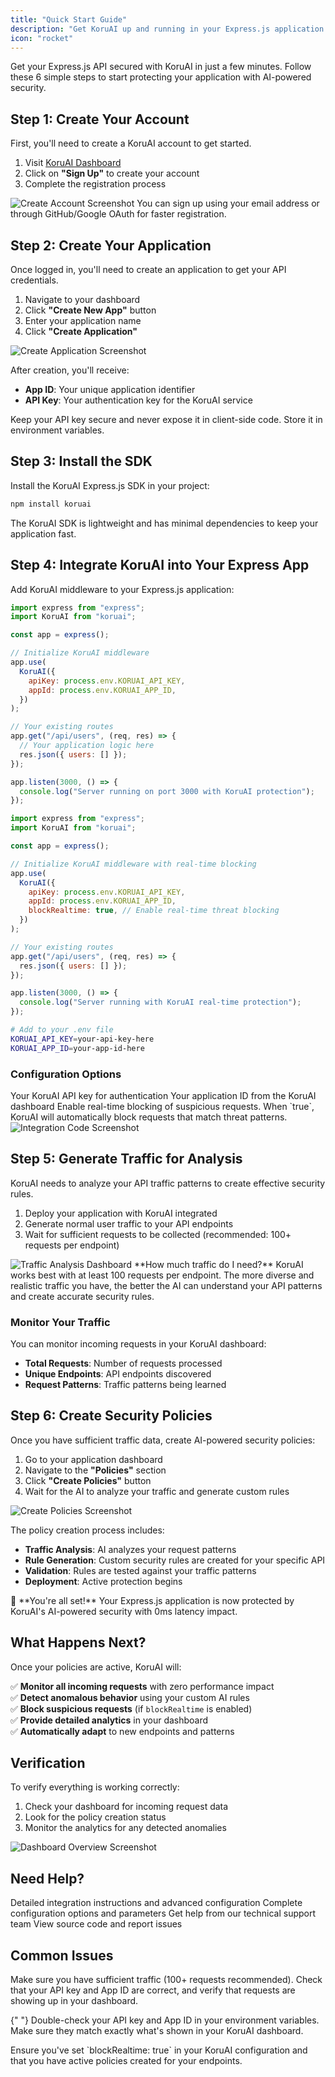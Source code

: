 ```yaml
---
title: "Quick Start Guide"
description: "Get KoruAI up and running in your Express.js application in 6 simple steps"
icon: "rocket"
---
```


Get your Express.js API secured with KoruAI in just a few minutes. Follow these 6 simple steps to start protecting your application with AI-powered security.

## Step 1: Create Your Account

First, you'll need to create a KoruAI account to get started.

1. Visit [KoruAI Dashboard](https://getkoru.ai/dashboard)
2. Click on **"Sign Up"** to create your account
3. Complete the registration process

<Frame>
  <img
    src="/images/placeholders/create-account.png"
    alt="Create Account Screenshot"
  />
</Frame>

<Note>
  You can sign up using your email address or through GitHub/Google OAuth for
  faster registration.
</Note>

## Step 2: Create Your Application

Once logged in, you'll need to create an application to get your API credentials.

1. Navigate to your dashboard
2. Click **"Create New App"** button
3. Enter your application name
4. Click **"Create Application"**

<Frame>
  <img
    src="/images/placeholders/create-app.png"
    alt="Create Application Screenshot"
  />
</Frame>

After creation, you'll receive:

- **App ID**: Your unique application identifier
- **API Key**: Your authentication key for the KoruAI service

<Warning>
  Keep your API key secure and never expose it in client-side code. Store it in
  environment variables.
</Warning>

## Step 3: Install the SDK

Install the KoruAI Express.js SDK in your project:

```bash
npm install koruai
```

<Tip>
  The KoruAI SDK is lightweight and has minimal dependencies to keep your
  application fast.
</Tip>

## Step 4: Integrate KoruAI into Your Express App

Add KoruAI middleware to your Express.js application:

<CodeGroup>

```javascript Basic Integration
import express from "express";
import KoruAI from "koruai";

const app = express();

// Initialize KoruAI middleware
app.use(
  KoruAI({
    apiKey: process.env.KORUAI_API_KEY,
    appId: process.env.KORUAI_APP_ID,
  })
);

// Your existing routes
app.get("/api/users", (req, res) => {
  // Your application logic here
  res.json({ users: [] });
});

app.listen(3000, () => {
  console.log("Server running on port 3000 with KoruAI protection");
});
```

```javascript With Real-time Blocking
import express from "express";
import KoruAI from "koruai";

const app = express();

// Initialize KoruAI middleware with real-time blocking
app.use(
  KoruAI({
    apiKey: process.env.KORUAI_API_KEY,
    appId: process.env.KORUAI_APP_ID,
    blockRealtime: true, // Enable real-time threat blocking
  })
);

// Your existing routes
app.get("/api/users", (req, res) => {
  res.json({ users: [] });
});

app.listen(3000, () => {
  console.log("Server running with KoruAI real-time protection");
});
```

```bash Environment Variables
# Add to your .env file
KORUAI_API_KEY=your-api-key-here
KORUAI_APP_ID=your-app-id-here
```

</CodeGroup>

### Configuration Options

<ParamField path="apiKey" type="string" required>
  Your KoruAI API key for authentication
</ParamField>

<ParamField path="appId" type="string" required>
  Your application ID from the KoruAI dashboard
</ParamField>

<ParamField path="blockRealtime" type="boolean" default="false">
  Enable real-time blocking of suspicious requests. When `true`, KoruAI will
  automatically block requests that match threat patterns.
</ParamField>

<Frame>
  <img
    src="/images/placeholders/integration-code.png"
    alt="Integration Code Screenshot"
  />
</Frame>

## Step 5: Generate Traffic for Analysis

KoruAI needs to analyze your API traffic patterns to create effective security rules.

1. Deploy your application with KoruAI integrated
2. Generate normal user traffic to your API endpoints
3. Wait for sufficient requests to be collected (recommended: 100+ requests per endpoint)

<Frame>
  <img
    src="/images/placeholders/traffic-analysis.png"
    alt="Traffic Analysis Dashboard"
  />
</Frame>

<Info>
  **How much traffic do I need?** KoruAI works best with at least 100 requests
  per endpoint. The more diverse and realistic traffic you have, the better the
  AI can understand your API patterns and create accurate security rules.
</Info>

### Monitor Your Traffic

You can monitor incoming requests in your KoruAI dashboard:

- **Total Requests**: Number of requests processed
- **Unique Endpoints**: API endpoints discovered
- **Request Patterns**: Traffic patterns being learned

## Step 6: Create Security Policies

Once you have sufficient traffic data, create AI-powered security policies:

1. Go to your application dashboard
2. Navigate to the **"Policies"** section
3. Click **"Create Policies"** button
4. Wait for the AI to analyze your traffic and generate custom rules

<Frame>
  <img
    src="/images/placeholders/create-policies.png"
    alt="Create Policies Screenshot"
  />
</Frame>

The policy creation process includes:

- **Traffic Analysis**: AI analyzes your request patterns
- **Rule Generation**: Custom security rules are created for your specific API
- **Validation**: Rules are tested against your traffic patterns
- **Deployment**: Active protection begins

<Success>
  🎉 **You're all set!** Your Express.js application is now protected by
  KoruAI's AI-powered security with 0ms latency impact.
</Success>

## What Happens Next?

Once your policies are active, KoruAI will:

✅ **Monitor all incoming requests** with zero performance impact  
✅ **Detect anomalous behavior** using your custom AI rules  
✅ **Block suspicious requests** (if `blockRealtime` is enabled)  
✅ **Provide detailed analytics** in your dashboard  
✅ **Automatically adapt** to new endpoints and patterns

## Verification

To verify everything is working correctly:

1. Check your dashboard for incoming request data
2. Look for the policy creation status
3. Monitor the analytics for any detected anomalies

<Frame>
  <img
    src="/images/placeholders/dashboard-overview.png"
    alt="Dashboard Overview Screenshot"
  />
</Frame>

## Need Help?

<CardGroup cols={2}>
  <Card title="Integration Guide" icon="code" href="/integration/setup">
    Detailed integration instructions and advanced configuration
  </Card>
  <Card
    title="Configuration Guide"
    icon="gear"
    href="/integration/configuration"
  >
    Complete configuration options and parameters
  </Card>
  <Card title="Support" icon="envelope" href="mailto:support@getkoru.ai">
    Get help from our technical support team
  </Card>
  <Card title="GitHub" icon="github" href="https://github.com/koruai">
    View source code and report issues
  </Card>
</CardGroup>

## Common Issues

<AccordionGroup>
  <Accordion title="My policies aren't being created">
    Make sure you have sufficient traffic (100+ requests recommended). Check that your API key and App ID are correct, and verify that requests are showing up in your dashboard.
  </Accordion>

{" "}
<Accordion title="I'm seeing authentication errors">
  Double-check your API key and App ID in your environment variables. Make sure
  they match exactly what's shown in your KoruAI dashboard.
</Accordion>

  <Accordion title="Real-time blocking isn't working">
    Ensure you've set `blockRealtime: true` in your KoruAI configuration and that you have active policies created for your endpoints.
  </Accordion>
</AccordionGroup>
